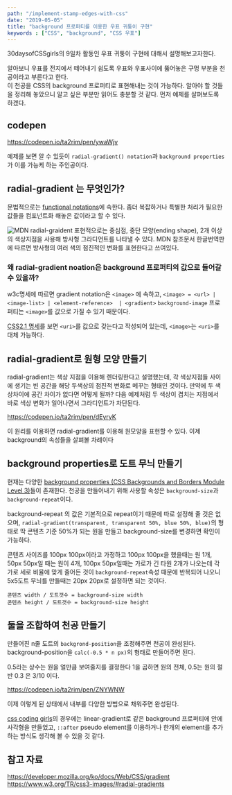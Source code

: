 ```yaml
---
path: "/implement-stamp-edges-with-css"
date: "2019-05-05"
title: "background 프로퍼티를 이용한 우표 귀퉁이 구현"
keywords : ["CSS", "background", "CSS 우표"]
---
```


30daysofCSSgirls의 9일차 활동인 우표 귀퉁이 구현에 대해서 설명해보고자한다.

알아보니 우표를 전지에서 떼어내기 쉽도록 우표와 우표사이에 뚫어놓은 구멍 부분을 천공이라고 부른다고 한다.  
이 천공을 CSS의 background 프로퍼티로 표현해내는 것이 가능하다.
알아야 할 것들을 정리해 놓았으니 알고 싶은 부분만 읽어도 충분할 것 같다.
먼저 예제를 살펴보도록 하겠다.

## codepen
https://codepen.io/ta2rim/pen/ywaWjv

예제를 보면 알 수 있듯이 `radial-gradient() notation`과 `background properties`가 이를 가능케 하는 주인공이다.

## radial-gradient 는 무엇인가?
문법적으로는 [functional notations](https://www.w3.org/TR/css-values-4/#functional-notation)에 속한다.
좀더 복잡하거나 특별한 처리가 필요한 값들을 컴포넌트화 해놓은 값이라고 할 수 있다.

![MDN radial-graident](https://mdn.mozillademos.org/files/3795/radial%20gradient.png)
표현적으로는 중심점, 중단 모양(ending shape), 2개 이상의 색상지점을 사용해 방사형 그라디언트를 나타낼 수 있다.
MDN 참조문서 한글번역판에 따르면 방사형의 여러 색의 점진적인 변화를 표현한다고 쓰여있다.

### 왜 radial-gradient noation은 background 프로퍼티의 값으로 들어갈 수 있을까?
w3c명세에 따르면 gradient notation은 `<image>` 에 속하고,
    `<image> = <url> | <image-list> | <element-reference>  | <gradient>`
`background-image` 프로퍼티는 `<image>`를 값으로 가질 수 있기 때문이다.

[CSS2.1 명세](https://www.w3.org/TR/2007/CR-CSS21-20070719/colors.html#background-properties)를 보면 `<uri>`를 값으로 갖는다고 작성되어 있는데, `<image>`는 `<uri>`를 대체 가능하다.

## radial-gradient로 원형 모양 만들기
radial-gradient는 색상 지점을 이용해 렌더링한다고 설명했는데, 각 색상지점들 사이에 생기는 빈 공간을 해당 두색상의 점진적 변화로 메꾸는 형태인 것이다.
만약에 두 색상차이에 공간 차이가 없다면 어떻게 될까? 다음 예제처럼 두 색상이 겹치는 지점에서 바로 색상 변화가 일어나면서 그라디언트가 차단된다.

https://codepen.io/ta2rim/pen/dEyryK

이 원리를 이용하면 radial-gradient를 이용해 원모양을 표현할 수 있다.
이제 background의 속성들을 살펴볼 차례이다

## background properties로 도트 무늬 만들기
현재는 다양한 [background properties (CSS Backgrounds and Borders Module Level 3)](https://www.w3.org/TR/css-backgrounds-3/)들이 존재한다.
천공을 만들어내기 위해 사용할 속성은 `background-size`과 `background-repeat`이다.

background-repeat 의 값은 기본적으로 repeat이기 때문에 따로 설정해 줄 것은 없으며,
`radial-gradient(transparent, transparent 50%, blue 50%, blue)`의 형태로 딱 콘텐츠 기준 50%가 되는 원을 만들고 background-size를 변경하면 확인이 가능하다.

콘텐츠 사이즈를 100px 100px이라고 가정하고
100px 100px을 했을때는 원 1개, 50px 50px일 때는 원이 4개, 100px 50px일때는 가로가 긴 타원 2개가 나오는데
각 가로 세로 비율에 맞게 줄어든 것이 `background-repeat`속성 때문에 반복되어 나오니 
5x5도트 무늬를 만들때는 20px 20px로 설정하면 되는 것이다.


`콘텐츠 width / 도트갯수 = background-size width`  
`콘텐츠 height / 도트갯수 = background-size height`

## 둘을 조합하여 천공 만들기
만들어진 n줄 도트의 `backgrond-position`을 조정해주면 천공이 완성된다.
background-position을 `calc(-0.5 * n px)`의 형태로 만들어주면 된다.

0.5라는 상수는 원을 얼만큼 보여줄지를 결정한다 1을 곱하면 원의 전체, 0.5는 원의 절반 0.3 은 3/10 이다.

https://codepen.io/ta2rim/pen/ZNYWNW

이제 이렇게 된 상태에서 내부를 다양한 방법으로 채워주면 완성된다.

[css coding girls](https://css.codinggirls.sg/day-9-10--stamp/)의 경우에는 linear-gradient로 같은 background 프로퍼티에 안에 사각형을 만들었고, `::after` pseudo element를 이용하거나 한개의 element를 추가하는 방식도 생각해 볼 수 있을 것 같다.





## 참고 자료
https://developer.mozilla.org/ko/docs/Web/CSS/gradient
https://www.w3.org/TR/css3-images/#radial-gradients

